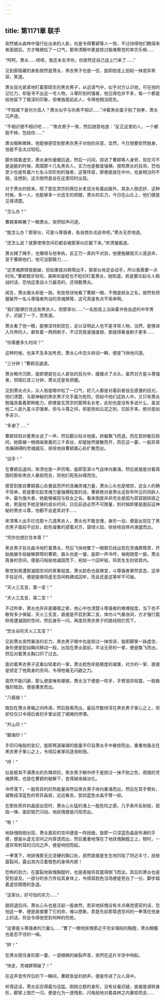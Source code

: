 ```yaml
---
---
---
```

title: 第1171章 联手
---



突然被从森林中强行扯出来的人影，也是令得曹颖等人一惊，不过待得他们瞧得来者面貌后，方才略微松了一口气，那宋清眼中更是掠过极难察觉的幸灾乐祸……

“呵呵，萧炎……啧啧，我还未去寻你，你居然还自己送上门来了……”

见到那隐藏的身影居然是萧炎，黑衣男子也是一怔，旋即脸庞上划起一抹诡异笑容，笑道。

萧炎目光紧紧地盯着那陌生的黑衣男子，从这语气中，似乎对方认识他，可在他的记忆力，却是寻不出这一号人物，斗尊阶别的强者，他见得也并不多，每一个都是给他留下了极深的印象，但唯独面前此人，令得他相当陌生。

“不知阁下是何方高人？萧炎似乎与你素不相识……”冲着黑衣蛋子抱了抱拳，萧炎沉声道。

“不相识便不相识吧……¨”黑衣男子一笑，然后随意地道：“反正这里的人，一个都跑不掉，包括你……”

萧炎眼眸微眯，他能够感受到那黑衣男子对他的杀意，显然，今日想要安然脱身，怕是不会太过轻松。

脚步踏着虚空，萧炎身形缓缓后退，然后一闪间，掠进了曹颖等人身旁，现在可不是逞能的时候，周围那十几名黑衣人，实力也是极度强横，按照萧炎的目测，恐怕至少也是有着六七名斗宗阶别的强者，这等阵容，即便是放在中州，也是相当的不弱，没想到，这次居然是会在这里同时出现。

对于萧炎的掠来，除了那玄冥宗的两位长老目光有着凶狠外，其余人倒还好，这种时候，多一人，也能够多一分逃生的把握，萧炎的实力，今日在山丘上，他们便是见得清楚。

“怎么办？”

曹颖美眸撇了一眼萧炎，突然轻声问道。

“能怎么办？那家伙，可是斗尊强者，各自想办法逃命吧。”萧炎无奈地道。

“还怎么逃？就算使用空间石都会被那家伙拦截下来。”宋清皱眉道。

萧炎摊了摊手，也懒得与他争执，反正万一真的不对劲，他便施展毁灭火莲逃命，至于曹颖他们，他可没那精力……

“这灵魂屏障我能破，但如果我对屏障出手，那家伙肯定会动手，所以我需要一点时间。”曹颖银牙轻咬，美眸却是眨也不眨的盯着萧炎，她知道，若是要论起与人相战的话，恐怕这里战斗力最高的，还得数萧炎。

闻言，萧炎眉头却是一挑，有些惊讶地看了曹颖一眼，不愧是妖女之名，居然有把握破开一名斗尊强者所设的灵魂屏障，这可真是有点不简单啊。

“我们能够拦住这些黑衣人，但那家伙……”一名脸庞上沾染着许些血迹的中年男子，迟疑了一下，苦笑道。

萧炎看了他一眼，能够坚持到现在，足以证明此人也不是寻常人物，当然，能够进入丹界的人，都有着一两把刷子，不过究竟谁强谁弱，那就得看谁刷子更多……

“你需要多久时间？”

这种时候，也来不及多加考虑，萧炎心中念头转动一瞬，便是飞快地问道。

“三分钟！”曹颖迅速道。

萧炎略作沉默，旋即便是在众人紧张的目光中，缓缓点了点头，虽然对方是斗尊强者，但阻拦其三分钟，萧炎还是有把握。

见到萧炎点头，众人皆是暗中松了一口气，好几人都是对着前者投去感激的目光，他们清楚，与那神秘的黑衣男子交手最为危险，但如今他们这些人中，又只有萧炎勉强具备着那种能力，即便是玄冥宗的那两名长老，此刻也是没有多说什么，虽说他二人是九星斗宗强者，但与斗尊之间，却是宛如云泥之别，交起手来，绝对是凶多吉少。

“多谢了……”

曹颖轻轻对着萧炎说了一声，然后脚尖轻点地面，娇躯飘飞而退，而在其娇躯后掠间，她那被一根绸缎束着的三千青丝，却是陡然披散而开，而在这一霎，一股异常浩瀚磅礴的灵魂威压，徐徐地自曹颖眉心处扩散而出。

“动手！”

在曹颖后退间，宋清也是一声厉喝，旋即澎湃斗气自体内暴涌，然后直接是对着周围的那些黑衣人暴掠而去，将他们死死纠缠而住。

感受到那自曹颖眉心处曼延而开的浩瀚灵魂力量，萧炎心头也是暗惊，这女人的确不简单，若是要论起灵魂力量强横程度的话，曹颖绝对是萧炎这些年所见的同龄人中，最为强大者，她能够被冠与妖女之名，看来倒是并非完全是因为其容貌妖娆之故，若是给予她足够的成长时间，日后前途必然不可限量，到时候即便是面前这神秘的黑衣斗尊，怕都不会是其对手……

宋清等人出手拦住那十几道黑衣人，萧炎也不敢怠慢，身形一动，便是出现在了黑衣男子面前不远处，脸色凝重的望着对方，碧绿火焰，徐徐地自体内涌盛而出。

“凭你也想拦住本尊？”

黑衣男子目光森冷地盯着萧炎，然后飞快地瞥了一眼那已经出现在灵魂屏障旁，开始施展手段破解屏障的曹颖，眉头也是一皱，旋即一声冷哼，袖袍随意一振，萧炎周身的空间，便是闪电般地凝固而下，宛如一个囚牢般，将其生生封锁其内。

察觉到周遭那凝固空间的厚重程度，萧炎脸色也是微变，斗尊强者果然变态，这举手投足间，便是能够将虚无空间构建成囚牢，而且还是这等牢不可破。

“天火三玄变，第一变！”

“天火三玄变，第二变！”

不过所幸，萧炎也并非是庸碌之辈，他心中也清楚斗尊强者的难缠程度，当下也不敢有多少保留，天火三玄变，直接是开启到第二变，体内斗气暴涨间，方才强行震碎周遭凝固的空间，然后身形一闪，再度将黑衣男子的路线阻拦而下。

“焚炎谷的天火三玄变？”

见到萧炎突然暴涨的实力，黑衣男子眼中也是掠过一抹惊讶，旋即脚掌一跺虚空，身形便是犹如瞬间移动一般，出现在萧炎面前，平淡无奇的一掌，便是飘飞而出，然后对着萧炎胸口印了过去。

面对着黑衣男子这看似轻柔的一掌，萧炎脸色却是极度的凝重，对方的一掌，直接是锁定了他周身的空间，令得他毫无闪避之力。

竟然不能闪避，那么便是唯有硬接，萧炎当下便是一咬牙，手臂诡异轻震，一股极强的暗劲，便是爆发而出。

“八极崩！”

暗劲在萧炎骨骼之间传递，然后脱离而出，最后尽数倾泻在黑衣男子掌心之上，但却仅仅只令得后者的手掌出现了细微的停滞。

“开山印！”

“翻海印！”

手印闪电般的变幻，旋即两道璀璨的能量手印自萧炎手中暴掠而出，重重地轰击在黑衣男子掌心之上，令得后者掌风逐渐削弱。

“哼！”

似是极其不满萧炎的负隅顽抗，黑衣男子眼中终于是掠过一抹不耐之色，周围的灵魂屏障，也是在曹颖的破解下，变得越来越淡化。

冷哼落下，一股奇异的炽热能量突然自黑衣男子体内暴涌而出，然后在其手臂处，凝聚成深蓝色的奇异晶层，远远看去，犹如蓝色水晶手臂一般。

在那些奇异的晶层出现时，萧炎心头猛的涌上一股危险之感，几乎条件反射般，屈指一弹，面前银芒闪动，地妖傀便是闪现而出。

“嘭！”

地妖傀刚刚出现，萧炎面前的空间便是一阵扭曲，旋即一只深蓝色晶层布满的手臂，便是从虚无空间之内穿透而出，然后重重地落在了地妖傀胸膛之上，顿时，一道异常刺耳的沉闷之声，便是响彻而起。

一拳落下，地妖傀那无比坚硬的胸口处，居然直接是生生地凹陷了将近半寸，皮肤震裂间，露出其内泛着银色的身体内部！

恐怖的劲力，在震裂地妖傀胸膛时，也是直接将其震得倒飞而出，其后的萧炎也是受到波及，一部分的余力传自其身体上，令得其脸色当场便是苍白了一分，脚步踏着虚空蹬蹬的急退。

“这家伙，好可怕的实力……”

狼狈退后间，萧炎心头也是泛起一股骇然，若非地妖傀没有半点痛觉感官的话，恐怕这一拳，便是直接要了它的命，难以想象，若是先前那穿透空间的一拳落在他身上的话，将会令得他受到何种的伤势。

“这便是斗尊强者的力量么……”瞥了一眼地妖傀那近乎完全塌陷的胸膛，萧炎眼瞳也是忍不住的一缩。

“砰！”

在萧炎稳住身形那一霎，一道细微的破裂声音，突然在这片半空中响起。

“快走，灵魂屏障破了！”

在这声音传开后的下一瞬间，曹颖急促的娇声，便是传进了众人耳中。

听得这话，萧炎反应得最为迅猛，刚刚立稳的身形，没有丝毫迟疑，直接是调转身形，脚掌上银芒一闪，便是化为一道残影，闪电般地对着森林之内暴掠而去……